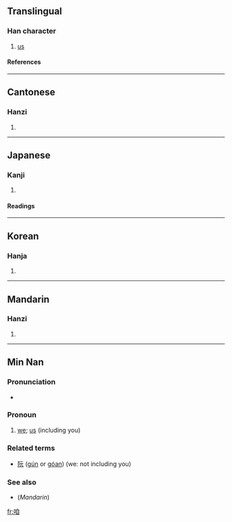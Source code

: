 ==Translingual==
===Han character===
{{Han char|rn=30|rad=口|as=06|sn=9|four=6600<sub>0</sub>|canj=口竹月山 (RHBU)}}
# [[us]]
====References====
{{Han ref|kx=0187.070|dkj=03552|dj=0406.090|hdz=10618.060|uh=54B1|ud=21681|bh=ABA5|bd=43941}}
----
==Cantonese==
===Hanzi===
{{yue-hanzi|jyut=|y=ja1}}
# {{defn|Cantonese}}
----
==Japanese==
===Kanji===
{{ja-kanji|grade=|rs=口06}}
# {{defn|Japanese}} 
====Readings====
{{ja-readings|on=[[さつ]] (satsu), [[さち]] (sachi), [[さ]] (sa), [[しゃ]] (sha)|kun=[[われ]] (ware)}}
----
==Korean==
===Hanja===
{{ko-hanja|hangeul=[[찰]], [[차]]|rv=chal, cha|mr=ch'al, ch'a}}
# {{defn|Korean}}
----
==Mandarin==
===Hanzi===
{{cmn-hanzi|pin=[[zán]] ([[zan2]])|wg=tsan<sup>2</sup>}}
# {{defn|Mandarin}}

----

==Min Nan==

===Pronunciation===
*{{IPA|[ lan˥˧ ]}}

===Pronoun===
{{nan-pronoun|ts|poj=lán|pojt=lan2|rs=口06}}

# [[we]]; [[us]] (including you)

===Related terms===
*[[阮]] ([[gún]] or [[góan]]) (we: not including you) 

===See also===
*(''Mandarin'') {{zh-ts|我們|我们}}

[[fr:咱]]